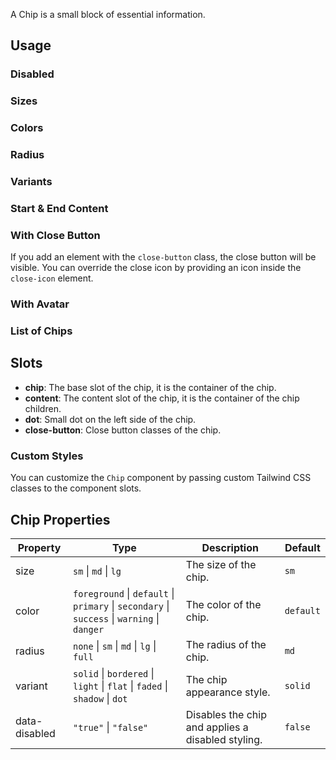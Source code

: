 
A Chip is a small block of essential information.

## Usage

<CodeDemo code={chipContent.usage} />

### Disabled

<CodeDemo code={chipContent.disabled} />

### Sizes

<CodeDemo code={chipContent.sizes} />

### Colors

<CodeDemo code={chipContent.colors} />

### Radius

<CodeDemo code={chipContent.radius} />

### Variants

<CodeDemo code={chipContent.variants} />

### Start & End Content

<CodeDemo code={chipContent.startAndEndContent} />

### With Close Button

If you add an element with the `close-button` class, the close button will be visible. You can override the close icon by providing an icon inside the `close-icon` element.

<CodeDemo code={chipContent.withCloseButton} />

### With Avatar

<CodeDemo code={chipContent.withAvatar} />

### List of Chips

<CodeDemo code={chipContent.listOfChips} />

## Slots

-   **chip**: The base slot of the chip, it is the container of the chip.
-   **content**: The content slot of the chip, it is the container of the chip children.
-   **dot**: Small dot on the left side of the chip.
-   **close-button**: Close button classes of the chip.

### Custom Styles

You can customize the `Chip` component by passing custom Tailwind CSS classes to the component slots.

<CodeDemo code={chipContent.customStyles} />

## Chip Properties

| Property      | Type                                                                                        | Description                                       | Default   |
| ------------- | ------------------------------------------------------------------------------------------- | ------------------------------------------------- | --------- |
| size          | `sm` \| `md` \| `lg`                                                                        | The size of the chip.                             | `sm`      |
| color         | `foreground` \| `default` \| `primary` \| `secondary` \| `success` \| `warning` \| `danger` | The color of the chip.                            | `default` |
| radius        | `none` \| `sm` \| `md` \| `lg` \| `full`                                                    | The radius of the chip.                           | `md`      |
| variant       | `solid` \| `bordered` \| `light` \| `flat` \| `faded` \| `shadow` \| `dot`                  | The chip appearance style.                        | `solid`   |
| data-disabled | `"true"` \| `"false"`                                                                       | Disables the chip and applies a disabled styling. | `false`   |
